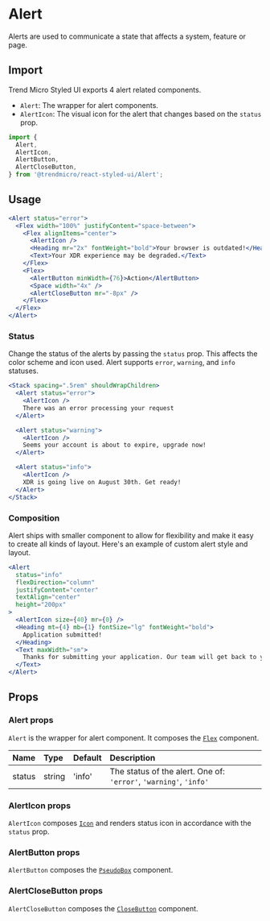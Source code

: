 # Alert

Alerts are used to communicate a state that affects a system, feature or page.

## Import

Trend Micro Styled UI exports 4 alert related components.

- `Alert`: The wrapper for alert components.
- `AlertIcon`: The visual icon for the alert that changes based on the `status` prop.

```js
import {
  Alert,
  AlertIcon,
  AlertButton,
  AlertCloseButton,
} from '@trendmicro/react-styled-ui/Alert';
```

## Usage

```jsx
<Alert status="error">
  <Flex width="100%" justifyContent="space-between">
    <Flex alignItems="center">
      <AlertIcon />
      <Heading mr="2x" fontWeight="bold">Your browser is outdated!</Heading>
      <Text>Your XDR experience may be degraded.</Text>
    </Flex>
    <Flex>
      <AlertButton minWidth={76}>Action</AlertButton>
      <Space width="4x" />
      <AlertCloseButton mr="-8px" />
    </Flex>
  </Flex>
</Alert>
```

### Status

Change the status of the alerts by passing the `status` prop. This affects the
color scheme and icon used. Alert supports `error`, `warning`, and
`info` statuses.

```jsx
<Stack spacing=".5rem" shouldWrapChildren>
  <Alert status="error">
    <AlertIcon />
    There was an error processing your request
  </Alert>

  <Alert status="warning">
    <AlertIcon />
    Seems your account is about to expire, upgrade now!
  </Alert>

  <Alert status="info">
    <AlertIcon />
    XDR is going live on August 30th. Get ready!
  </Alert>
</Stack>
```

### Composition

Alert ships with smaller component to allow for flexibility and make it easy to
create all kinds of layout. Here's an example of custom alert style and layout.

```jsx
<Alert
  status="info"
  flexDirection="column"
  justifyContent="center"
  textAlign="center"
  height="200px"
>
  <AlertIcon size={40} mr={0} />
  <Heading mt={4} mb={1} fontSize="lg" fontWeight="bold">
    Application submitted!
  </Heading>
  <Text maxWidth="sm">
    Thanks for submitting your application. Our team will get back to you soon.
  </Text>
</Alert>
```

## Props

### Alert props

`Alert` is the wrapper for alert component. It composes the [`Flex`](./flex) component.

| Name | Type | Default | Description |
| :--- | :--- | :------ | :---------- |
| status | string | 'info' | The status of the alert. One of: `'error'`, `'warning'`, `'info'` |

### AlertIcon props

`AlertIcon` composes [`Icon`](./icon) and renders status icon in accordance with the `status` prop.

### AlertButton props

`AlertButton` composes the [`PseudoBox`](./pseudoBox) component.

### AlertCloseButton props

`AlertCloseButton` composes the [`CloseButton`](./closebutton) component.
